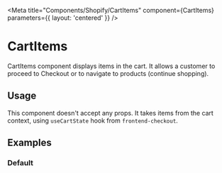

<Meta
  title="Components/Shopify/CartItems"
  component={CartItems}
  parameters={{ layout: 'centered' }}
/>

# CartItems

CartItems component displays items in the cart.
It allows a customer to proceed to Checkout or to navigate to products (continue shopping).

## Usage

This component doesn't accept any props. It takes items from the cart context, using `useCartState` hook from `frontend-checkout`.

## Examples

### Default

<Canvas>
  <Story name="Default" decorators={[getCartDecorator()]}>
    <CartItems />
  </Story>
</Canvas>
